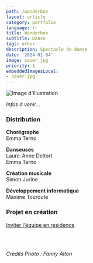 ```yaml
---
path: /wonderbox
layout: article
category: portfolio
language: fr
title: Wonderbox
subtitle: Danse
tags: other
description: Spectacle de danse
date: '2024-01-04'
image: cover.jpg
priority: 1
embeddedImagesLocal:
- cover.jpg
---
```



![Image d'illustration](cover.jpg)



_Infos à venir..._

### Distribution
__Chorégraphe__  
Emma Terno

__Danseuses__  
Laure-Anne Deltort  
Emma Terno

__Création musicale__  
Simon Jurine  

__Développement informatique__  
Maxime Touroute

### Projet en création
[Inviter l'équipe en résidence](https://www.emmaterno.com/contact)

<br/>
<br/>
  
_Credits Photo : Fanny Alton_